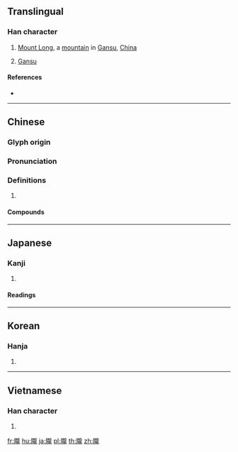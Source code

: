 {{character info/new}}
{{also|陇}}
==Translingual==
{{Han simplified forms|隴|𨻫|陇|ex=y}}

===Han character===
{{Han char|rn=170|rad=阜|as=16|sn=19|four=71211|canj=NLYBP|ids=⿰[[阜|⻖]][[龍]]}}

# [[Mount Long]], a [[mountain]] in [[Gansu]], [[China]]
# {{lb|cmn|abbreviation}} [[Gansu]]

====References====
* {{Han ref|kx=1363.080|dkj=41904|dj=1866.060|hdz=64164.160|uh=96B4|ud=38580|bh=C3F7|bd=50167}}

----

==Chinese==
{{zh-forms|s=陇}}

===Glyph origin===
{{Han etym}}

===Pronunciation===
{{zh-pron
|m=lǒng
|c=lung5
|mc=y
|oc=y
|cat=
}}

===Definitions===
{{zh-hanzi}}

# {{rfdef|zh}}

====Compounds====
{{zh-der|丘隴|平隴望蜀|得隴望蜀|隴斷|隴海鐵路|隴畝|隴種|隴西行|隴頭音信|隴鳥|麥隴}}

----

==Japanese==

===Kanji===
{{ja-kanji|grade=|rs=阜16|style=ky|shin=𨻫}}

# {{defn|lang=ja|sort=阜16}}

====Readings====
{{ja-readings
|goon=[[りゅう]] (ryū)
|kanon=[[りょう]] (ryō)
|kanyoon=[[ろう]] (rō)
|kun=[[うね]] (une), [[おか]] (oka)}}


----

==Korean==

===Hanja===
{{ko-hanja|hangeul=[[롱]]>[[농]]|eumhun=|rv=rong>nong|mr=rong>nong|y=long>nong}}

# {{defn|lang=ko|sort=阜16}}

----

==Vietnamese==

===Han character===
{{vi-hantu|[[lũng]], [[luống]], [[lủng]], [[lõng]], [[lúng]]|rs=阜16}}

# {{defn|lang=vi|sort=阜16}}

[[fr:隴]]
[[hu:隴]]
[[ja:隴]]
[[pl:隴]]
[[th:隴]]
[[zh:隴]]